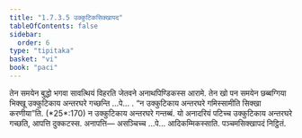 ```yaml
---
title: "1.7.3.5 उक्कुटिकसिक्खापद"
tableOfContents: false
sidebar:
  order: 6
type: "tipitaka"
basket: "vi"
book: "paci"
---
```



<DynamicBreadcrumb />

<Division number="600" book="paci">

<Paragraph number="1805" book="paci">
तेन समयेन बुद्धो भगवा सावत्थियं विहरति जेतवने अनाथपिण्डिकस्स आरामे. तेन खो पन समयेन छब्बग्गिया भिक्खू उक्कुटिकाय अन्तरघरे गच्छन्ति …पे… .
</Paragraph>

<Paragraph number="1806" book="paci">
<Emphasis>“न उक्कुटिकाय अन्तरघरे गमिस्सामीति सिक्खा करणीया”</Emphasis>ति. (*25*:<Emphasis>170</Emphasis>)
</Paragraph>

<Paragraph number="1807" book="paci">
न उक्कुटिकाय अन्तरघरे गन्तब्बं. यो अनादरियं पटिच्च उक्कुटिकाय अन्तरघरे गच्छति, आपत्ति दुक्कटस्स.
</Paragraph>

<Paragraph number="1808" book="paci">
अनापत्ति— असञ्चिच्च …पे… आदिकम्मिकस्साति.

</Paragraph>
</Division>

<Paragraph number="1809" type="center" book="paci">
पञ्चमसिक्खापदं निट्ठितं.
</Paragraph>